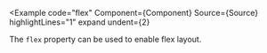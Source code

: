 
<Example
  code="flex"
  Component={Component}
  Source={Source}
  highlightLines="1"
  expand
  undent={2}
>
  The `flex` property can be used to enable flex layout.
</Example>
